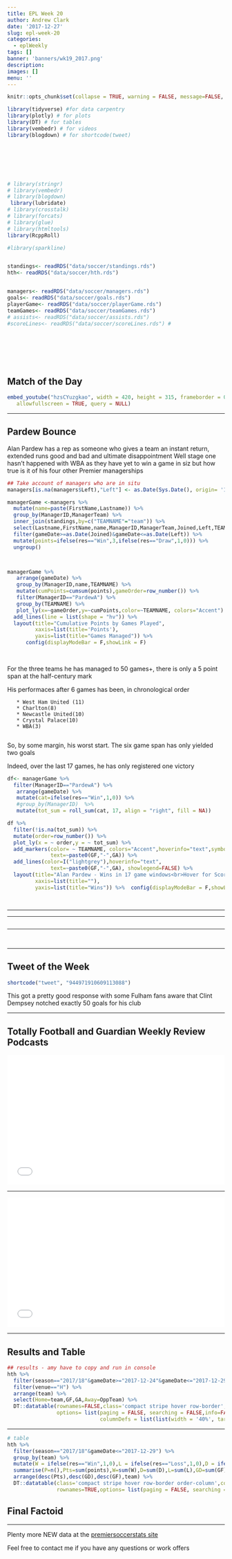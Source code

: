 ```yaml
---
title: EPL Week 20
author: Andrew Clark
date: '2017-12-27'
slug: epl-week-20
categories:
  - eplWeekly
tags: []
banner: 'banners/wk19_2017.png'
description: 
images: []
menu: ''
---
```


```r
knitr::opts_chunk$set(collapse = TRUE, warning = FALSE, message=FALSE, echo=FALSE, fig.align = 'center')
```



```r



library(tidyverse) #for data carpentry
library(plotly) # for plots
library(DT) # for tables
library(vembedr) # for videos
library(blogdown) # for shortcode(tweet)







# library(stringr)
# library(vembedr) 
# library(blogdown)
 library(lubridate)
# library(crosstalk)
# library(forcats)
# library(glue)
# library(htmltools)
library(RcppRoll) 

#library(sparkline)


standings<- readRDS("data/soccer/standings.rds")
hth<- readRDS("data/soccer/hth.rds")


managers<- readRDS("data/soccer/managers.rds")
goals<- readRDS("data/soccer/goals.rds")
playerGame<- readRDS("data/soccer/playerGame.rds")
teamGames<- readRDS("data/soccer/teamGames.rds")
# assists<- readRDS("data/soccer/assists.rds")
#scoreLines<- readRDS("data/soccer/scoreLines.rds") #








```



## Match of the Day




```r

embed_youtube("hzsCYuzgkao", width = 420, height = 315, frameborder = 0,
   allowfullscreen = TRUE, query = NULL) 


```


***
<p>


## Pardew Bounce

Alan Pardew has a rep as someone who gives a team an instant return, extended runs good and bad and ultimate disappointment
Well stage one hasn't happened with WBA as they have yet to win a game in siz but how true is it of his four other Premier managerships


```r

## Take account of managers who are in situ
managers[is.na(managers$Left),"Left"] <- as.Date(Sys.Date(), origin= '1970-01-01')

managerGame <-managers %>% 
  mutate(name=paste(FirstName,Lastname)) %>% 
  group_by(ManagerID,ManagerTeam) %>% 
  inner_join(standings,by=c("TEAMNAME"="team")) %>% 
  select(Lastname,FirstName,name,ManagerID,ManagerTeam,Joined,Left,TEAMNAME,gameDate,res,GF,GA,position) %>% 
  filter(gameDate>=as.Date(Joined)&gameDate<=as.Date(Left)) %>% 
  mutate(points=ifelse(res=="Win",3,ifelse(res=="Draw",1,0))) %>% 
  ungroup()



managerGame %>% 
   arrange(gameDate) %>% 
   group_by(ManagerID,name,TEAMNAME) %>% 
   mutate(cumPoints=cumsum(points),gameOrder=row_number()) %>% 
   filter(ManagerID=="PardewA") %>% 
   group_by(TEAMNAME) %>% 
   plot_ly(x=~gameOrder,y=~cumPoints,color=~TEAMNAME, colors="Accent") %>% 
  add_lines(line = list(shape = "hv")) %>% 
  layout(title="Cumulative Points by Games Played",
         xaxis=list(title='Points'),
         yaxis=list(title="Games Managed")) %>%
      config(displayModeBar = F,showLink = F)
   
    

```

For the three teams he has managed to 50 games+, there is only a 5 point span at the half-century mark

 His performaces after 6 games has been, in chronological order
 
       * West Ham United (11)
       * Charlton(8)
       * Newcastle United(10)
       * Crystal Palace(10)
       * WBA(3)
       
  So, by some margin, his worst start. The six game span has only yielded two goals
  
  Indeed, over the last 17 games, he has only registered one victory
  
```r
df<- managerGame %>% 
  filter(ManagerID=="PardewA") %>% 
   arrange(gameDate) %>% 
   mutate(cat=ifelse(res=="Win",1,0)) %>% 
   #group_by(ManagerID)  %>% 
   mutate(tot_sum = roll_sum(cat, 17, align = "right", fill = NA))

df %>% 
  filter(!is.na(tot_sum)) %>% 
  mutate(order=row_number()) %>% 
  plot_ly(x = ~ order,y = ~ tot_sum) %>% 
  add_markers(color= ~ TEAMNAME, colors="Accent",hoverinfo="text",symbol = I(16),
              text=~paste0(GF,"-",GA)) %>% 
  add_lines(color=I("lightgrey"),hoverinfo="text",
              text=~paste0(GF,"-",GA), showlegend=FALSE) %>% 
  layout(title="Alan Pardew - Wins in 17 game windows<br>Hover for Score",
         xaxis=list(title=""),
         yaxis=list(title="Wins")) %>%  config(displayModeBar = F,showLink = F)
         
  


```
  
 
 

***
<p class="factoid"></p>
***




```r
 

```




***



## 

```r

```





***

## Tweet of the Week


```r
shortcode("tweet", "944971910609113088") 
```

This got a pretty good response with some Fulham fans aware that Clint Dempsey notched exactly 50 goals for his club

***

## Totally Football and Guardian Weekly Review Podcasts

<iframe width="100%" height="300" style="background-color:transparent; display:block; padding: 0; max-width: 700px;" frameborder="0" allowtransparency="allowtransparency" scrolling="no" src="//embeds.audioboom.com/posts/6564111-bristol-city-hit-the-big-time-clasico-chat-tom-ince-v-saido-berahino-and-the-doucoure-imperative/embed/v4?eid=AQAAAO7eQ1oPKWQA" title="audioBoom player"></iframe>
***
<p>

<iframe width="100%" height="300" style="background-color:transparent; display:block; padding: 0; max-width: 700px;" frameborder="0" allowtransparency="allowtransparency" scrolling="no" src="//embeds.audioboom.com/posts/6567565-christmas-carrolls-and-sid-s-ham-garage-football-weekly/embed/v4?eid=AQAAAMTbP1qNNmQA" title="audioBoom player"></iframe>

***

## Results and Table

```r
## results - amy have to copy and run in console
hth %>% 
  filter(season=="2017/18"&gameDate>="2017-12-24"&gameDate<="2017-12-29") %>% ## may need to put in day later?
  filter(venue=="H") %>% 
  arrange(team) %>% 
  select(Home=team,GF,GA,Away=OppTeam) %>% 
  DT::datatable(rownames=FALSE,class='compact stripe hover row-border',colnames = c('', '', '', ''),
                options= list(paging = FALSE, searching = FALSE,info=FALSE,
                              columnDefs = list(list(width = '40%', targets = list(0,3)))),width=250)
```

***
<p>

```r


# table
hth %>% 
  filter(season=="2017/18"&gameDate<="2017-12-29") %>% 
  group_by(team) %>% 
  mutate(W = ifelse(res=="Win",1,0),L = ifelse(res=="Loss",1,0),D = ifelse(res=="Draw",1,0)) %>%
  summarise(P=n(),Pts=sum(points),W=sum(W),D=sum(D),L=sum(L),GD=sum(GF)-sum(GA),GF=sum(GF)) %>% 
  arrange(desc(Pts),desc(GD),desc(GF),team) %>%
  DT::datatable(class='compact stripe hover row-border order-column',colnames = c('', 'P', 'Pts', 'W','D', 'L', 'GD','GF'),
                rownames=TRUE,options= list(paging = FALSE, searching = FALSE,info=FALSE))


```


## Final Factoid

<p class="factoid"></p>


---



Plenty more NEW data at the [premiersoccerstats site](https://mytinyshinys.shinyapps.io/premierLeague/)

Feel free to contact me if you have any questions or work offers





